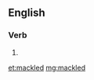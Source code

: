 ==English==

===Verb===
{{head|en|verb form}}

# {{en-past of|mackle}}

[[et:mackled]]
[[mg:mackled]]